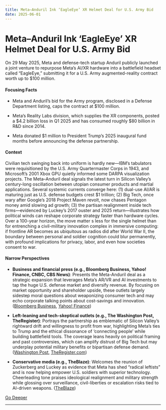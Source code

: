 ```yaml
---
title: Meta–Anduril Ink ‘EagleEye’ XR Helmet Deal for U.S. Army Bid
date: 2025-06-01
---
```


# Meta–Anduril Ink ‘EagleEye’ XR Helmet Deal for U.S. Army Bid

On 29 May 2025, Meta and defense-tech startup Anduril publicly launched a joint venture to repurpose Meta’s AI/XR hardware into a battlefield headset called “EagleEye,” submitting it for a U.S. Army augmented-reality contract worth up to $100 million.

#### Focusing Facts

- Meta and Anduril’s bid for the Army program, disclosed in a Defense Department listing, caps the contract at $100 million.

- Meta’s Reality Labs division, which supplies the XR components, posted a $4.2 billion loss in Q1 2025 and has consumed roughly $80 billion in R&D since 2014.

- Meta donated $1 million to President Trump’s 2025 inaugural fund months before announcing the defense partnership.

#### Context

Civilian tech swinging back into uniform is hardly new—IBM’s tabulators were requisitioned by the U.S. Army Quartermaster Corps in 1943, and Microsoft’s 2001 Xbox GPU quietly informed some DARPA visualization projects.  The Meta–Anduril deal signals the latest turn in Silicon Valley’s century-long oscillation between utopian consumer products and martial applications.  Several systemic currents converge here: (1) dual-use AI/AR is maturing just as U.S. defense budgets crest $1 trillion; (2) Big Tech, once wary after Google’s 2018 Project Maven revolt, now chases Pentagon money amid slowing ad growth; (3) the partisan realignment inside tech firms—evidenced by Luckey’s 2017 ouster and 2025 return—illustrates how political winds can reshape corporate strategy faster than hardware cycles.  Over a 100-year horizon, the move matter s less for the single helmet than for entrenching a civil-military innovation complex in immersive computing: if frontline AR becomes as ubiquitous as radios did after World War II, the boundary between personal and soldier cognition could blur permanently, with profound implications for privacy, labor, and even how societies consent to war.

#### Narrow Perspectives

- **Business and financial press (e.g., Bloomberg Business, Yahoo! Finance, CNBC, CBS News)**: Presents the Meta-Anduril deal as a strategic expansion that leverages Meta’s AR/VR and AI investments to tap the huge U.S. defense market and diversify revenue. By focusing on market opportunity and shareholder upside, these outlets largely sidestep moral questions about weaponizing consumer tech and may echo corporate talking points about cost-savings and innovation. ([Bloomberg Business](https://www.bloomberg.com/news/articles/2025-05-29/meta-teams-up-with-anduril-to-make-ai-powered-military-products), [Yahoo! Finance](https://finance.yahoo.com/news/meta-working-with-anduril-on-arvr-military-tech-for-soldiers-195328009.html))

- **Left-leaning and tech-skeptical outlets (e.g., The Washington Post, TheRegister)**: Portrays the partnership as emblematic of Silicon Valley’s rightward drift and willingness to profit from war, highlighting Meta’s ties to Trump and the ethical dissonance of ‘connecting people’ while building battlefield tools. The coverage leans heavily on political framing and past controversies, which can amplify distrust of Big Tech but may underplay potential military benefits or bipartisan defense demand. ([Washington Post](https://www.washingtonpost.com/technology/2025/05/29/meta-us-military-technology-defense-contract/), [TheRegister.com](https://www.theregister.com/2025/05/30/meta_is_now_a_defense/))

- **Conservative media (e.g., TheBlaze)**: Welcomes the reunion of Zuckerberg and Luckey as evidence that Meta has shed “radical leftists” and is now helping empower U.S. soldiers with superior technology. Cheerleading tone praises ideological realignment and military strength while glossing over surveillance, civil-liberties or escalation risks tied to AI-driven weapons. ([TheBlaze](https://www.theblaze.com/news/zuckerberg-wins-back-palmer-luckey))


[Go Deeper](https://www.perplexity.ai/search?q=Meta%E2%80%93Anduril+Ink+%E2%80%98EagleEye%E2%80%99+XR+Helmet+Deal+for+U.S.+Army+Bid)

---

<a id='discovery-of-2017-of201-distant-dwarf-planet-candidate-challenges-planet-nine-hypothesis'></a>
